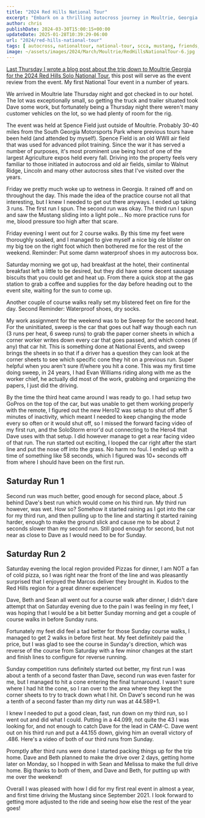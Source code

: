 ---
title: "2024 Red Hills National Tour"
excerpt: "Embark on a thrilling autocross journey in Moultrie, Georgia for the 2024 Red Hills Solo National Tour; filled with spins, rain, and a relentless driv..."
author: chris
publishDate: 2024-03-30T15:00:15+00:00
updateDate: 2025-01-28T10:39:29-06:00
url: "2024/red-hills-national-tour"
tags: [ autocross, nationaltour, national-tour, scca, mustang, friends, video, camc ]
image: ~/assets/images/2024/March/Moultrie/RedHillsNationalTour-6.jpg
---

[Last Thursday I wrote a blog post about the trip down to Moultrie Georgia for the 2024 Red Hills Solo National Tour](/2024/roadtrip-to-moultrie), this post will serve as the event review from the event. My first National Tour event in a number of years. 

We arrived in Moultrie late Thursday night and got checked in to our hotel. The lot was exceptionally small, so getting the truck and trailer situated took Dave some work, but fortunately being a Thursday night there weren't many customer vehicles on the lot, so we had plenty of room for the rig. 

The event was held at Spence Field just outside of Moultrie. Probably 30-40 miles from the South Georgia Motorsports Park where previous tours have been held (and attended by myself). Spence Field is an old WWII air field that was used for advanced pilot training. Since the war it has served a number of purposes, it's most prominent use being host of one of the largest Agriculture expos held every fall. Driving into the property feels very familiar to those initiated in autocross and old air fields, similar to Walnut Ridge, Lincoln and many other autocross sites that I've visited over the years. 

Friday we pretty much woke up to wetness in Georgia. It rained off and on throughout the day. This made the idea of the practice course not all that interesting, but I knew I needed to get out there anyways. I ended up taking 3 runs. The first run I spun. The second run was okay. The third run I spun and saw the Mustang sliding into a light pole... No more practice runs for me, blood pressure too high after that scare. 

Friday evening I went out for 2 course walks. By this time my feet were thoroughly soaked, and I managed to give myself a nice big ole blister on my big toe on the right foot which then bothered me for the rest of the weekend. Reminder: Put some damn waterproof shoes in my autocross box.

Saturday morning we got up, had breakfast at the hotel, their continental breakfast left a little to be desired, but they did have some decent sausage biscuits that you could get and heat up. From there a quick stop at the gas station to grab a coffee and supplies for the day before heading out to the event site, waiting for the sun to come up.

Another couple of course walks really set my blistered feet on fire for the day. Second Reminder: Waterproof shoes, dry socks.

My work assignment for the weekend was to be Sweep for the second heat. For the uninitiated, sweep is the car that goes out half way though each run (3 runs per heat, 6 sweep runs) to grab the paper corner sheets in which a corner worker writes down every car that goes passed, and which cones (if any) that car hit. This is something done at National Events, and sweep brings the sheets in so that if a driver has a question they can look at the corner sheets to see which specific cone they hit on a previous run. Super helpful when you aren't sure if/where you hit a cone. This was my first time doing sweep, in 24 years, I had Evan Williams riding along with me as the worker chief, he actually did most of the work, grabbing and organizing the papers, I just did the driving.

By the time the third heat came around I was ready to go. I had setup two GoPros on the top of the car, but was unable to get them working properly with the remote, I figured out the new Hero12 was setup to shut off after 5 minutes of inactivity, which meant I needed to keep changing the mode every so often or it would shut off, so I missed the forward facing video of my first run, and the SoloStorm error'd out connecting to the Hero4 that Dave uses with that setup. I did however manage to get a rear facing video of that run. The run started out exciting, I looped the car right after the start line and put the nose off into the grass. No harm no foul. I ended up with a time of something like 58 seconds, which I figured was 10+ seconds off from where I should have been on the first run.

## Saturday Run 1

<YouTubeEmbed videoId="P51JlEntKU0" title="Chris Hammond's Saturday Run 1" publishDate="2024-03-30T15:00:15+00:00" description="Chris Hammond's Saturday Run 1" />


Second run was much better, good enough for second place, about .5 behind Dave's best run which would come on his third run. My third run however, was wet. How so? Somehow it started raining as I got into the car for my third run, and then pulling up to the line and starting it started raining harder, enough to make the ground slick and cause me to be about 2 seconds slower than my second run. Still good enough for second, but not near as close to Dave as I would need to be for Sunday.

## Saturday Run 2

<YouTubeEmbed videoId="6nIdPuJmTRg" title="Chris Hammond's Saturday Run 2" publishDate="2024-03-30T15:00:15+00:00" description="Chris Hammond's Saturday Run 2" />

Saturday evening the local region provided Pizzas for dinner, I am NOT a fan of cold pizza, so I was right near the front of the line and was pleasantly surprised that I enjoyed the Marcos deliver they brought in. Kudos to the Red Hills region for a great dinner experience! 

Dave, Beth and Sean all went out for a course walk after dinner, I didn't dare attempt that on Saturday evening due to the pain I was feeling in my feet, I was hoping that I would be a bit better Sunday morning and get a couple of course walks in before Sunday runs. 

Fortunately my feet did feel a tad better for those Sunday course walks, I managed to get 2 walks in before first heat. My feet definitely paid the price, but I was glad to see the course in Sunday's direction, which was reverse of the course from Saturday with a few minor changes at the start and finish lines to configure for reverse running. 

Sunday competition runs definitely started out better, my first run I was about a tenth of a second faster than Dave, second run was even faster for me, but I managed to hit a cone entering the final turnaround. I wasn't sure where I had hit the cone, so I ran over to the area where they kept the corner sheets to try to track down what I hit. On Dave's second run he was a tenth of a second faster than my dirty run was at 44.589+1. 

I knew I needed to put a good clean, fast, run down on my third run, so I went out and did what I could. Putting in a 44.099, not quite the 43 I was looking for, and not enough to catch Dave for the lead in CAM-C. Dave went out on his third run and put a 44.155 down, giving him an overall victory of .486. Here's a video of both of our third runs from Sunday.

<YouTubeEmbed videoId="DaGppirxdhk" title="Sunday Third Runs" publishDate="2024-03-30T15:00:15+00:00" description="Sunday Third Runs" />


Promptly after third runs were done I started packing things up for the trip home. Dave and Beth planned to make the drive over 2 days, getting home later on Monday, so I hopped in with Sean and Melissa to make the full drive home. Big thanks to both of them, and Dave and Beth, for putting up with me over the weekend!

Overall I was pleased with how I did for my first real event in almost a year, and first time driving the Mustang since September 2021. I look forward to getting more adjusted to the ride and seeing how else the rest of the year goes!

